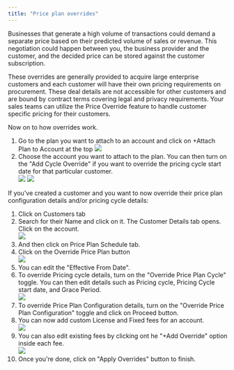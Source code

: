 ```yaml
---
title: "Price plan overrides"
---
```




Businesses that generate a high volume of transactions could demand a separate price based on their predicted volume of sales or revenue. This negotiation could happen between you, the business provider and the customer, and the decided price can be stored against the customer subscription.

These overrides are generally provided to acquire large enterprise customers and each customer will have their own pricing requirements on procurement. These deal details are not accessible for other customers and are bound by contract terms covering legal and privacy requirements. Your sales teams can utilize the Price Override feature to handle customer specific pricing for their customers.

Now on to how overrides work. 

1. Go to the plan you want to attach to an account and click on +Attach Plan to Account at the top
![](/docs/images/645db9b-image.png) 
1. Choose the account you want to attach to the plan. You can then turn on the "Add Cycle Override" if you want to override the pricing cycle start date for that particular customer.  
![](/docs/images/2962f37-image.png)
![](/docs/images/510d5f6-image.png) 

If you've created a customer and you want to now override their price plan configuration details and/or pricing cycle details: 

1. Click on Customers tab
2. Search for their Name and click on it. The Customer Details tab opens. Click on the account.  
![](/docs/images/cf949bd-image.png)
3. And then click on Price Plan Schedule tab.
4. Click on the Override Price Plan button  
![](/docs/images/9a71730-image.png)
5. You can edit the "Effective From Date".
6. To override Pricing cycle details, turn on the "Override Price Plan Cycle" toggle. You can then edit details such as Pricing cycle, Pricing Cycle start date, and Grace Period.  
![](/docs/images/7ce4d6e-image.png)
7. To override Price Plan Configuration details, turn on the "Override Price Plan Configuration" toggle and click on Proceed button.
8. You can now add custom License and Fixed fees for an account.  
![](/docs/images/a06c56c-image.png)
9. You can also edit existing fees by clicking ont he "+Add Override" option inside each fee.  
![](/docs/images/a3f6c27-image.png)
10. Once you're done, click on "Apply Overrides" button to finish.